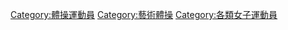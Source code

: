 {{NoteTA|G1=Sports}}
{{Catnav|頁面分類|人类社会|文化|体育|體操|體操運動員}}
{{Catnav|頁面分類|人类社会|文化|体育|运动员|體操運動員}}
{{Catnav|頁面分類|人类社会|人物|各職業人物|运动员|體操運動員}}
{{Catnav|頁面分類|人物|各職業人物|运动员|體操運動員}}
{{Commonscat|Rhythmic gymnasts}}

[[Category:體操運動員|Category:體操運動員]]
[[Category:藝術體操|Category:藝術體操]]
[[Category:各類女子運動員|Category:各類女子運動員]]